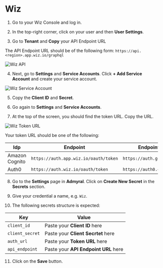 # Wiz

1. Go to your Wiz Console and log in.

2. In the top-right corner, click on your user and then **User Settings**.

3. Go to **Tenant** and **Copy** your API Endpoint URL

The API Endpoint URL should be of the following form: `https://api.<region>.app.wiz.io/graphql`

![Wiz API](/wiz_api.png)

4. Next, go to **Settings** and **Service Accounts**. Click **+ Add Service Account** and create your service account.

![Wiz Service Account](/wiz_create_service_account.png)

5. Copy the **Client ID** and **Secret**.

6. Go again to **Settings** and **Service Accounts**.

7. At the top of the screen, you should find the token URL. Copy the URL.

![Wiz Token URL](/wiz_token_url.png)

Your token URL should be one of the following:

| Idp            | Endpoint                              | Endpoint for gov tenants               |
| -------------- | ------------------------------------- | -------------------------------------- |
| Amazon Cognito | `https://auth.app.wiz.io/oauth/token` | `https://auth.gov.wiz.io/oauth/token`  |
| Auth0          | `https://auth.wiz.io/oauth/token`     | `https://auth0.gov.wiz.io/oauth/token` |

8. Go to the **Settings** page in **Admyral**. Click on **Create New Secret** in the **Secrets** section.

9. Give your credential a name, e.g. `Wiz`.

10. The following secrets structure is expected:

| Key             | Value                                |
| --------------- | ------------------------------------ |
| `client_id`     | Paste your **Client ID** here        |
| `client_secret` | Paste your **Client Secrtet** here   |
| `auth_url`      | Paste your **Token URL** here        |
| `api_endpoint`  | Paste your **API Endpoint URL** here |

11. Click on the **Save** button.
